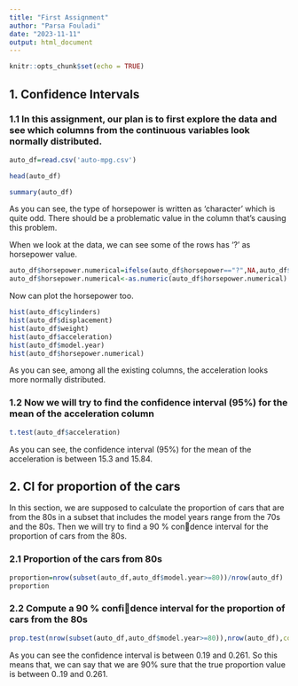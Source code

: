 ```yaml
---
title: "First Assignment"
author: "Parsa Fouladi"
date: "2023-11-11"
output: html_document
---
```


```r
knitr::opts_chunk$set(echo = TRUE)
```

## 1. Confidence Intervals

### 1.1 In this assignment, our plan is to first explore the data and see which columns from the continuous variables look normally distributed.

```r
auto_df=read.csv('auto-mpg.csv')
```

```r
head(auto_df)
```

```r
summary(auto_df)
```

As you can see, the type of horsepower is written as 'character' which is quite odd. There should be a problematic value in the column that's causing this problem.

When we look at the data, we can see some of the rows has '?' as horsepower value.

```r
auto_df$horsepower.numerical=ifelse(auto_df$horsepower=="?",NA,auto_df$horsepower)
auto_df$horsepower.numerical<-as.numeric(auto_df$horsepower.numerical)
```

Now can plot the horsepower too.

```r
hist(auto_df$cylinders)
hist(auto_df$displacement)
hist(auto_df$weight)
hist(auto_df$acceleration)
hist(auto_df$model.year)
hist(auto_df$horsepower.numerical)
```

As you can see, among all the existing columns, the acceleration looks more normally distributed.

### 1.2 Now we will try to find the confidence interval (95%) for the mean of the acceleration column

```r
t.test(auto_df$acceleration)
```

As you can see, the confidence interval (95%) for the mean of the acceleration is between 15.3 and 15.84.

## 2. CI for proportion of the cars

In this section, we are supposed to calculate the proportion of cars that are from the 80s in a subset that includes the model years range from the 70s and the 80s. Then we will try to find a 90 % condence interval for the proportion of cars from the 80s.

### 2.1 Proportion of the cars from 80s

```r
proportion=nrow(subset(auto_df,auto_df$model.year>=80))/nrow(auto_df)
proportion
```

### 2.2 Compute a 90 % confidence interval for the proportion of cars from the 80s

```r
prop.test(nrow(subset(auto_df,auto_df$model.year>=80)),nrow(auto_df),conf.level = 0.9)
```

As you can see the confidence interval is between 0.19 and 0.261. So this means that, we can say that we are 90% sure that the true proportion value is between 0..19 and 0.261.
